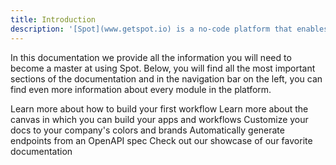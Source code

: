 ```yaml
---
title: Introduction
description: '[Spot](www.getspot.io) is a no-code platform that enables you to automate workflows and construct AI tools and agents effortlessly. Enhance your workflows by integrating a variety of powerful tools, such as:'
---
```


In this documentation we provide all the information you will need to become a master at using Spot. Below, you will find all the most important sections of the documentation and in the navigation bar on the left, you can find even more information about every module in the platform.

<CardGroup cols={2}>
  <Card
    title="Your First Tutorial"
    icon="play"
    href="YFT"
  >
    Learn more about how to build your first workflow
  </Card>
  <Card
    title="Workflow Builder"
    icon="screwdriver-wrench"
    href="Workflow Builder"
  >
    Learn more about the canvas in which you can build your apps and workflows 
  </Card>
  <Card
    title="Integrations"
    icon="link"
    href="Integration Modules"
  >
    Customize your docs to your company's colors and brands
  </Card>
  <Card
    title="Agents"
    icon="Robot"
    href="https://mintlify.com/docs/api-playground/openapi"
  >
    Automatically generate endpoints from an OpenAPI spec
  </Card>
  <Card
    title="AI Models"
    icon="stars"
    href="AI"
  >
    Check out our showcase of our favorite documentation
  </Card>
</CardGroup>
